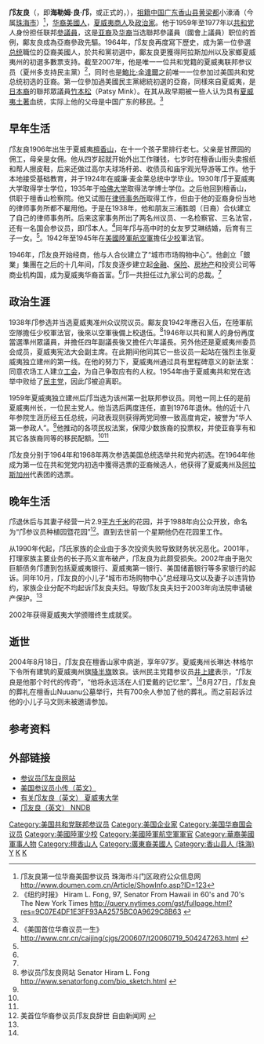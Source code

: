 {{Infobox Biography
| subject_name   = 鄺友良<br>{{lang|en|Yau Leong Fong}}
| image_name     = Fong.jpg|frame|right
| image_size     = 180px
| image_caption  = 邝友良 
| date_of_birth  = 1906年10月15日
| place_of_birth = [[File:Flag_of_the_United_States_(1896-1908).svg|25px]] [[美國|美國]][[夏威夷領地|夏威夷領地]][[檀香山|檀香山]]
| date_of_death  = 2004年8月18日
| place_of_death = {{flagicon|USA}} [[美國|美國]][[夏威夷州|夏威夷州]][[檀香山|檀香山]]
| occupation     = [[政治家|政治家]]
}}

'''邝友良'''（{{lang-en|Hiram Leong Fong}}，即'''海勒姆·良·邝'''，或正式的'''{{lang|en|Yau Leong Fong}}'''，{{bd|1906年|10月15日|2004年|8月18日|catIdx=K}}），[[祖籍|祖籍]][[中国|中国]][[广东|广东]][[香山县|香山县]][[斗门镇_(珠海市)|黄梁都]]小濠涌（今属[[珠海市|珠海市]]）<ref>邝友良第一位华裔美国参议员 珠海市斗门区政府公众信息网 http://www.doumen.com.cn/Article/ShowInfo.asp?ID=123{{dead link|date=2018年1月 |bot=InternetArchiveBot |fix-attempted=yes }}</ref>，[[华裔美國人|华裔美國人]]，[[夏威夷|夏威夷]][[商人|商人]]及[[政治家|政治家]]。他于1959年至1977年以[[美国共和党|共和党]]人身份担任联邦[[美國參議院|參議員]]，这是[[亚裔美国人|亚裔]]及[[华裔美国人|华裔]]当选聯邦參議員（國會上議員）职位的首例，鄺友良成為亞裔參政先驅。1964年，邝友良再度寫下歷史，成为第一位參選[[总统|总统]]職位的亞裔美國人，於共和黨初選中，鄺友良更獲得阿拉斯加州以及家鄉夏威夷州的初選多數票支持。截至2007年，他是唯一一位共和党籍的夏威夷联邦参议员（夏州多支持民主黨）<ref name="nysb">《纽约时报》 Hiram L. Fong, 97, Senator From Hawaii in 60's and 70's The New York Times http://query.nytimes.com/gst/fullpage.html?res=9C07E4DF1E3FF93AA2575BC0A9629C8B63 {{Wayback|url=http://query.nytimes.com/gst/fullpage.html?res=9C07E4DF1E3FF93AA2575BC0A9629C8B63 |date=20190614064401 }}</ref>，同时也是[[鮑比·金達爾|鮑比·金達爾]]之前唯一一位参加过美国共和党总统初选的亚裔。第一位參加過美國民主黨總統初選的亞裔，同樣來自夏威夷，是[[日裔美國人|日本裔]]的聯邦眾議員[[竹本松|竹本松]]（Patsy Mink）。在其从政早期被一些人认为具有[[夏威夷王國|夏威夷土著]]血统，实际上他的父母是中国广东的移民。<ref name="nysb"/>

==早年生活==

邝友良1906年出生于夏威夷[[檀香山|檀香山]]，在十一个孩子里排行老七。父亲是甘蔗园的佣工，母亲是女佣。他从四岁起就开始外出工作赚钱，七岁时在檀香山街头卖报纸和帮人擦皮鞋，后来还做过高尔夫球场杆弟、收债员和庙宇观光导游等工作。他于本地接受基础教育，并于1924年在威廉·麦金莱总统中学毕业。1930年邝于夏威夷大学取得学士学位，1935年于[[哈佛大学|哈佛大学]]取得法学博士学位。之后他回到檀香山，供职于檀香山检察院。他又试图在[[律师事务所|律师事务所]]取得工作，但由于他的亚裔身份当地的律师事务所都不雇用他。于是在1938年，他和朋友三浦胜朗（日裔）合伙建立了自己的律师事务所。后来这家事务所出了两名州议员、一名检察官、三名法官，还有一名国会参议员，即邝本人。<ref name="zgw">《美国首位华裔议员一生》 http://www.cnr.cn/caijing/cjgs/200607/t20060719_504247263.html {{Wayback|url=http://www.cnr.cn/caijing/cjgs/200607/t20060719_504247263.html |date=20061115033250 }}</ref>同年邝与高中时的女友罗艾琳结婚，后育有三子一女。<ref name="nysb"/>。1942年至1945年在[[美國陸軍航空軍|美國陸軍航空軍]]擔任[[少校|少校]]軍法官。

1946年，邝友良开始经商，他与人合伙建立了“城市市场购物中心”。他創立「銀業」集團在之后的十几年间，邝友良逐步建立起[[金融|金融]]、[[保险|保险]]、[[房地产|房地产]]和投资公司等商业机构国，成为夏威夷华裔首富。<ref name="zgw"/>邝一共担任过九家公司的总裁。<ref name="nysb"/>

==政治生涯==

1938年邝参选并当选夏威夷准州众议院议员。鄺友良1942年應召入伍，在陸軍航空隊擔任少校軍法官，後來以空軍後備上校退伍。<ref name="gw">参议员邝友良网站 Senator Hiram L. Fong http://www.senatorfong.com/bio_sketch.html {{Wayback|url=http://www.senatorfong.com/bio_sketch.html |date=20080502192151 }}</ref>1946年以共和黨人的身份再度當選準州眾議員，并擔任四年副議長後又擔任六年議長。另外他还是夏威夷州委员会成员，夏威夷宪法大会副主席。在此期间他同其它一些议员一起站在强烈主张夏威夷独立建州的第一线。在他的努力下，夏威夷州通过具有里程碑意义的新法案：同意农场工人建立[[工会|工会]]，为自己争取应有的人权。1954年由于夏威夷共和党在选举中败给了[[民主党|民主党]]，因此邝被迫离职。

1959年夏威夷独立建州后邝当选为该州第一批联邦参议员。同他一同上任的是前夏威夷州长，一位民主党人。他当选后两度连任，直到1976年退休。他的近十八年参院生涯历经五任总统，问政表现则获得两党同僚一致高度肯定，被誉为“华人第一参政人”。<ref name="zyxw"/>他推动的各项民权法案，保障少数族裔的投票权，并使亚裔享有和其它各族裔同等的移民配额。<ref name="zyxw"/><ref name="nysb"/>

邝友良分别于1964年和1968年两次参选美国总统选举共和党内初选。在1964年他成为第一位在共和党党内初选中獲得选票的亚裔候选人，他获得了夏威夷州及[[阿拉斯加州|阿拉斯加州]]代表团的选票。

==晚年生活==
邝退休后与其妻子经营一片2.9[[平方千米|平方千米]]的花园，并于1988年向公众开放，命名为“邝参议员种植园暨花园”<ref name="zyxw">美首位华裔参议员邝友良辞世 自由新闻网 {{cite web |url=http://www.libertytimes.com.tw/2004/new/aug/20/today-int3.htm |title=存档副本 |accessdate=2007-10-18 |deadurl=yes |archiveurl=https://web.archive.org/web/20060525164039/http://www.libertytimes.com.tw/2004/new/aug/20/today-int3.htm |archivedate=2006-05-25 }}</ref>。直到去世前一个星期他仍在花园里工作。

从1990年代起，邝氏家族的企业由于多次投资失败导致财务状况恶化。2001年，打理家族主要业务的长子亮义宣布破产，邝友良为此颇受损失。2002年由于拖欠巨额债务邝遭到包括夏威夷银行、夏威夷第一银行、美国储蓄银行等多家银行的起诉。同年10月，邝友良的小儿子“城市市场购物中心”总经理马文以及妻子以违背协约，家族企业分配不均起诉邝友良夫妇。导致邝友良夫妇于2003年向法院申请破产保护。<ref name="zgw"/>

2002年获得夏威夷大学颁赠终生成就奖。
==逝世==
2004年8月18日，邝友良在檀香山家中病逝，享年97岁。夏威夷州长琳达·林格尔下令所有建筑的夏威夷州旗[[降半旗|降半旗]]致哀。该州民主党籍参议员[[井上建|井上建]]表示，“邝友良是他那个时代的传奇”，“他将永远活在人们爱戴的记忆里”。<ref name="zyxw"/>8月27日，邝友良的葬礼在檀香山Nuuanu公墓举行，共有700余人参加了他的葬礼。而之前起诉过他的小儿子马文则未被邀请参加。

==参考资料==
<div class="references-small">
<references />
</div>

==外部链接==
*[http://www.senatorfong.com/index.html 参议员邝友良网站] {{Wayback|url=http://www.senatorfong.com/index.html |date=20180828232954 }}
*[http://bioguide.congress.gov/scripts/biodisplay.pl?index=F000245 美国参议员小传（英文）] {{Wayback|url=http://bioguide.congress.gov/scripts/biodisplay.pl?index=F000245 |date=20140719173607 }}
*[https://web.archive.org/web/20070813101426/http://libweb.hawaii.edu/libdept/congressional/fong/bio.htm 有关邝友良（英文） 夏威夷大学]
*[http://www.nndb.com/people/898/000115553/ 邝友良（英文） NNDB] {{Wayback|url=http://www.nndb.com/people/898/000115553/ |date=20210509134202 }}

{{Authority control}}
{{DEFAULTSORT:K}}
[[Category:美国共和党联邦参议员|Category:美国共和党联邦参议员]]
[[Category:美国企业家|Category:美国企业家]]
[[Category:美国华裔国会议员|Category:美国华裔国会议员]]
[[Category:美國陸軍少校|Category:美國陸軍少校]]
[[Category:美國陸軍航空軍軍官|Category:美國陸軍航空軍軍官]]
[[Category:華裔美國軍事人物|Category:華裔美國軍事人物]]
[[Category:檀香山人|Category:檀香山人]]
[[Category:廣東裔美國人|Category:廣東裔美國人]]
[[Category:香山县人_(珠海)|Category:香山县人 (珠海)]]
[[Category:鄺姓|Y]]
[[Category:夏威夷大學校友|K]]
[[Category:哈佛大學校友|K]]